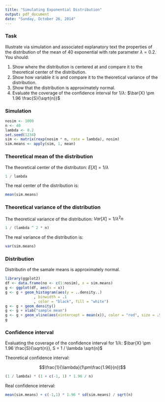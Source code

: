 ```yaml
---
title: "Simulating Exponential Distribution"
output: pdf_document
date: "Sunday, October 26, 2014"
---
```


### Task
Illustrate via simulation and associated explanatory text the properties of the distribution of the mean of 40 exponential with rate parameter $\lambda = 0.2$.  You should:

1. Show where the distribution is centered at and compare it to the theoretical center of the distribution.
2. Show how variable it is and compare it to the theoretical variance of the distribution.
3. Show that the distribution is approximately normal.
4. Evaluate the coverage of the confidence interval for $1 / \lambda$:
$\bar{X} \pm 1.96 \frac{S}{\sqrt{n}}$

### Simulation

```r
nosim <- 1000
n <- 40
lambda <- 0.2
set.seed(1234)
sim <- matrix(rexp(nosim * n, rate = lambda), nosim)
sim.means <- apply(sim, 1, mean)
```

### Theoretical mean of the distribution

The theoretical center of the distributon: $E[X] = 1 / \lambda$

```r
1 / lambda
```

The real center of the distribution is:

```r
mean(sim.means)
```

### Theoretical variance of the distribution

The theoretical variance of the distribution: $Var[X] = 1 / \lambda^{2} n$

```r
1 / (lambda ^ 2 * n)
```

The real variance of the distribution is:

```r
var(sim.means)
```

### Distribution

Distributin of the samale means is approximately normal.

```r
library(ggplot2)
df <- data.frame(no <- c(1:nosim), x = sim.means)
g <- ggplot(df, aes(x = x))
g <- g + geom_histogram(aes(y = ..density..)
             , binwidth = .1
             , color = "black", fill = "white")
g <- g + geom_density()
g <- g + xlab("sample mean")
g <- g + geom_vline(aes(xintercept = mean(x)), color = "red", size = .5)
g
```

### Confidence interval

Evaluating the coverage of the confidence interval for $1 / \lambda$:
$\bar{X} \pm 1.96 \frac{S}{\sqrt{n}}, S = 1 / \lambda \sqrt{n}$ 

Theoretical confidence interval:

$$\frac{1}{\lambda}(1\pm\frac{1.96}{n})$$

```r
(1 / lambda) * (1 + c(-1, 1) * 1.96 / n)
```

Real confidence interval:

```r
mean(sim.means) + c(-1,1) * 1.96 * sd(sim.means) / sqrt(n)
```






